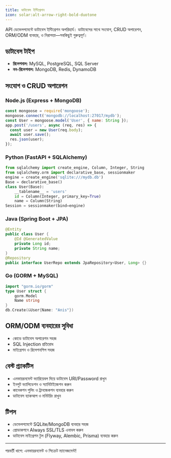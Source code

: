 ```yaml
---
title: ডাটাবেস ইন্টিগ্রেশন
icon: solar:alt-arrow-right-bold-duotone
---
```


API ডেভেলপমেন্টে ডাটাবেস ইন্টিগ্রেশন অপরিহার্য। ডাটাবেসের সাথে সংযোগ, CRUD অপারেশন, ORM/ODM ব্যবহার, ও নিরাপত্তা—সবকিছুই গুরুত্বপূর্ণ।

## ডাটাবেস টাইপ
- **রিলেশনাল:** MySQL, PostgreSQL, SQL Server
- **নন-রিলেশনাল:** MongoDB, Redis, DynamoDB

## সংযোগ ও CRUD অপারেশন
### Node.js (Express + MongoDB)
```js
const mongoose = require('mongoose');
mongoose.connect('mongodb://localhost:27017/mydb');
const User = mongoose.model('User', { name: String });
app.post('/users', async (req, res) => {
  const user = new User(req.body);
  await user.save();
  res.json(user);
});
```

### Python (FastAPI + SQLAlchemy)
```python
from sqlalchemy import create_engine, Column, Integer, String
from sqlalchemy.orm import declarative_base, sessionmaker
engine = create_engine('sqlite:///mydb.db')
Base = declarative_base()
class User(Base):
    __tablename__ = 'users'
    id = Column(Integer, primary_key=True)
    name = Column(String)
Session = sessionmaker(bind=engine)
```

### Java (Spring Boot + JPA)
```java
@Entity
public class User {
    @Id @GeneratedValue
    private Long id;
    private String name;
}
@Repository
public interface UserRepo extends JpaRepository<User, Long> {}
```

### Go (GORM + MySQL)
```go
import "gorm.io/gorm"
type User struct {
    gorm.Model
    Name string
}
db.Create(&User{Name: "Anis"})
```

## ORM/ODM ব্যবহারের সুবিধা
- কোডে ডাটাবেস অপারেশন সহজ
- SQL Injection প্রতিরোধ
- মাইগ্রেশন ও রিলেশনশিপ সহজ

## বেস্ট প্র্যাকটিস
- এনভায়রনমেন্ট ভ্যারিয়েবল দিয়ে ডাটাবেস URI/Password রাখুন
- ইনপুট ভ্যালিডেশন ও স্যানিটাইজেশন করুন
- কানেকশন পুলিং ও ট্রানজেকশন ব্যবহার করুন
- ডাটাবেস ব্যাকআপ ও মনিটরিং রাখুন

## টিপস
- ডেভেলপমেন্টে SQLite/MongoDB ব্যবহার সহজ
- প্রোডাকশনে Always SSL/TLS এনাবল করুন
- ডাটাবেস মাইগ্রেশন টুল (Flyway, Alembic, Prisma) ব্যবহার করুন

---

পরবর্তী ধাপে: এনভায়রনমেন্ট ও সিক্রেট ম্যানেজমেন্ট!
